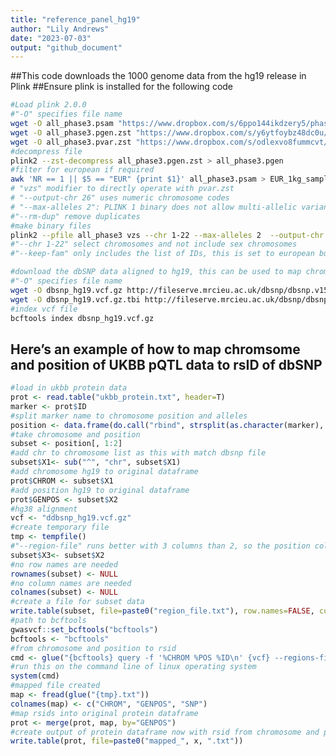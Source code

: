 ```yaml
---
title: "reference_panel_hg19"
author: "Lily Andrews"
date: "2023-07-03"
output: "github_document"
---
```

##This code downloads the 1000 genome data from the hg19 release in Plink
##Ensure plink is installed for the following code
```bash
#Load plink 2.0.0
#"-O" specifies file name
wget -O all_phase3.psam "https://www.dropbox.com/s/6ppo144ikdzery5/phase3_corrected.psam?dl=1"
wget -O all_phase3.pgen.zst "https://www.dropbox.com/s/y6ytfoybz48dc0u/all_phase3.pgen.zst?dl=1"
wget -O all_phase3.pvar.zst "https://www.dropbox.com/s/odlexvo8fummcvt/all_phase3.pvar.zst?dl=1"
#decompress file 
plink2 --zst-decompress all_phase3.pgen.zst > all_phase3.pgen
#filter for european if required
awk 'NR == 1 || $5 == "EUR" {print $1}' all_phase3.psam > EUR_1kg_samples.txt
# "vzs" modifier to directly operate with pvar.zst
# "--output-chr 26" uses numeric chromosome codes
# "--max-alleles 2": PLINK 1 binary does not allow multi-allelic variants
#"--rm-dup" remove duplicates
#make binary files
plink2 --pfile all_phase3 vzs --chr 1-22 --max-alleles 2  --output-chr 26 --rm-dup exclude-mismatch --keep EUR_1kg_samples.txt --make-bed --out all_phase3_new
#"--chr 1-22" select chromosomes and not include sex chromosomes
#"--keep-fam" only includes the list of IDs, this is set to european but can be changed
```


```bash
#download the dbSNP data aligned to hg19, this can be used to map chromosome and position to rsid
#"-O" specifies file name
wget -O dbsnp_hg19.vcf.gz http://fileserve.mrcieu.ac.uk/dbsnp/dbsnp.v153.b37.vcf.gz 
wget -O dbsnp_hg19.vcf.gz.tbi http://fileserve.mrcieu.ac.uk/dbsnp/dbsnp.v153.b37.vcf.gz.tbi 
#index vcf file
bcftools index dbsnp_hg19.vcf.gz
```

## Here's an example of how to map chromsome and position of UKBB pQTL data to rsID of dbSNP
```r
#load in ukbb protein data
prot <- read.table("ukbb_protein.txt", header=T) 
marker <- prot$ID
#split marker name to chromosome position and alleles
position <- data.frame(do.call("rbind", strsplit(as.character(marker), ":", fixed = TRUE))) 
#take chromosome and position
subset <- position[, 1:2] 
#add chr to chromosome list as this with match dbsnp file
subset$X1<- sub("^", "chr", subset$X1) 
#add chromosome hg19 to original dataframe
prot$CHROM <- subset$X1
#add position hg19 to original dataframe
prot$GENPOS <- subset$X2 
#hg38 alignment 
vcf <- "ddbsnp_hg19.vcf.gz" 
#create temporary file
tmp <- tempfile() 
#"--region-file" runs better with 3 columns than 2, so the position column is duplicated
subset$X3<- subset$X2
#no row names are needed
rownames(subset) <- NULL
#no column names are needed
colnames(subset) <- NULL 
#create a file for subset data
write.table(subset, file=paste0("region_file.txt"), row.names=FALSE, col.names=FALSE, quote=FALSE,sep="\t") 
#path to bcftools
gwasvcf::set_bcftools("bcftools") 
bcftools <- "bcftools" 
#from chromosome and position to rsid
cmd <- glue("{bcftools} query -f '%CHROM %POS %ID\n' {vcf} --regions-file region_file.txt > {tmp}.txt") 
#run this on the command line of linux operating system
system(cmd) 
#mapped file created
map <- fread(glue("{tmp}.txt")) 
colnames(map) <- c("CHROM", "GENPOS", "SNP")
#map rsids into original protein dataframe
prot <- merge(prot, map, by="GENPOS") 
#create output of protein dataframe now with rsid from chromosome and position
write.table(prot, file=paste0("mapped_", x, ".txt")) 
```


